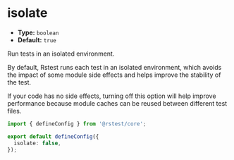 # isolate

- **Type:** `boolean`
- **Default:** `true`

Run tests in an isolated environment.

By default, Rstest runs each test in an isolated environment, which avoids the impact of some module side effects and helps improve the stability of the test.

If your code has no side effects, turning off this option will help improve performance because module caches can be reused between different test files.

```ts title="rstest.config.ts"
import { defineConfig } from '@rstest/core';

export default defineConfig({
  isolate: false,
});
```
